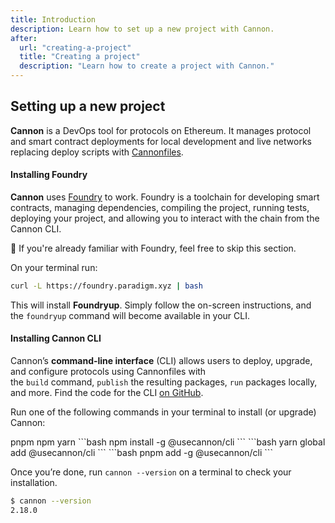 ```yaml
---
title: Introduction
description: Learn how to set up a new project with Cannon.
after:
  url: "creating-a-project"
  title: "Creating a project"
  description: "Learn how to create a project with Cannon."
---
```


## Setting up a new project

**Cannon** is a DevOps tool for protocols on Ethereum. It manages protocol and smart contract deployments for local development and live networks replacing deploy scripts with [Cannonfiles](https://usecannon.com/learn/cannonfile).

#### Installing Foundry

**Cannon** uses [Foundry](https://book.getfoundry.sh/) to work. Foundry is a toolchain for developing smart contracts, managing dependencies, compiling the project, running tests, deploying your project, and allowing you to interact with the chain from the Cannon CLI.

<Alert variant="info" className="mt-2">
  <AlertDescription>
    📢 If you're already familiar with Foundry, feel free to skip this section.
  </AlertDescription>
</Alert>

On your terminal run:

```bash
curl -L https://foundry.paradigm.xyz | bash
```
This will install **Foundryup**. Simply follow the on-screen instructions, and the `foundryup` command will become available in your CLI.

#### Installing Cannon CLI

Cannon’s **command-line interface** (CLI) allows users to deploy, upgrade, and configure protocols using Cannonfiles with the `build` command, `publish` the resulting packages, `run` packages locally, and more. Find the code for the CLI [on GitHub](https://github.com/usecannon/cannon/tree/main/packages/cli).

Run one of the following commands in your terminal to install (or upgrade) Cannon:

<Tabs defaultValue="pnpm" className="mt-2">
  <TabsList className="w-full">
    <TabsTrigger value="pnpm" className="w-full">
      <span>pnpm</span>
    </TabsTrigger>
    <TabsTrigger value="npm" className="w-full">
      <span>npm</span>
    </TabsTrigger>
    <TabsTrigger value="yarn" className="w-full">
      <span>yarn</span>
    </TabsTrigger>
  </TabsList>
  <TabsContent value="npm">
    ```bash
    npm install -g @usecannon/cli
    ```
  </TabsContent>
  <TabsContent value="yarn">
    ```bash
    yarn global add @usecannon/cli
    ```
  </TabsContent>
  <TabsContent value="pnpm">
    ```bash
    pnpm add -g @usecannon/cli
    ```
  </TabsContent>
</Tabs>

Once you’re done, run `cannon --version` on a terminal to check your installation.

```bash
$ cannon --version
2.18.0
```